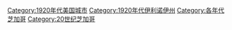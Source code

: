[[Category:1920年代美国城市|Category:1920年代美国城市]]
[[Category:1920年代伊利诺伊州|Category:1920年代伊利诺伊州]]
[[Category:各年代芝加哥|Category:各年代芝加哥]]
[[Category:20世纪芝加哥|Category:20世纪芝加哥]]